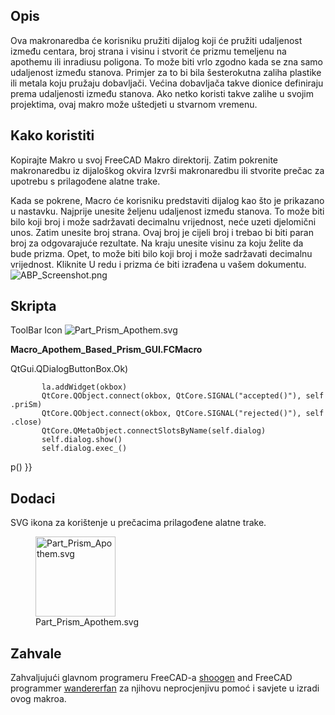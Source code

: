 <languages/>
{{Macro
|Name=Apothem Based Prism
|Translate=Prizma utemeljena na apotemu
|Icon=Part Prism Apothem.svg
|Description=GUI dijalog koji stvara Apothem, (inradius) bazirani prizma od korisničkog unosa.
|Author=Quick61
|Version=1.0
|Date=2014-12-31
|Download=[https://www.freecadweb.org/wiki/images/4/4e/Part_Prism_Apothem.svg ToolBar Icon]
|FCVersion=All
}}

==Opis==

Ova makronaredba će korisniku pružiti dijalog koji će pružiti udaljenost između centara, broj strana i visinu i stvorit će prizmu temeljenu na apothemu ili inradiusu poligona. To može biti vrlo zgodno kada se zna samo udaljenost između stanova. Primjer za to bi bila šesterokutna zaliha plastike ili metala koju pružaju dobavljači. Većina dobavljača takve dionice definiraju prema udaljenosti između stanova. Ako netko koristi takve zalihe u svojim projektima, ovaj makro može uštedjeti u stvarnom vremenu. 

==Kako koristiti==

Kopirajte Makro u svoj FreeCAD Makro direktorij. Zatim pokrenite makronaredbu iz dijaloškog okvira Izvrši makronaredbu ili stvorite prečac za upotrebu s prilagođene alatne trake.  

Kada se pokrene, Macro će korisniku predstaviti dijalog kao što je prikazano u nastavku. Najprije unesite željenu udaljenost između stanova. To može biti bilo koji broj i može sadržavati decimalnu vrijednost, neće uzeti djelomični unos. Zatim unesite broj strana. Ovaj broj je cijeli broj i trebao bi biti paran broj za odgovarajuće rezultate. Na kraju unesite visinu za koju želite da bude prizma. Opet, to može biti bilo koji broj i može sadržavati decimalnu vrijednost. Kliknite U redu i prizma će biti izrađena u vašem dokumentu. 
[[Image:ABP Screenshot.png|center]]
==Skripta==

ToolBar Icon [[Image:Part_Prism_Apothem.svg]]

'''Macro_Apothem_Based_Prism_GUI.FCMacro'''

{{MacroCode|code=
# # # # # # # # # # #
#
# Apothem Based Prism
#
# This script will take the input of the distance between flats, (apothem, aka inradius), 
# and the number of sidesfor a regular polygon along with a height and produce a 
# correctly sized prism derived from the circumradius.
#
# # # # # # # # # # #
 
import FreeCAD, FreeCADGui, Part, PartGui, math
from FreeCAD import Base
from PySide import QtGui, QtCore
from math import cos, radians
App = FreeCAD
Gui = FreeCADGui
 
class p():
 
 
    def priSm(self):
 
        try:
            dbf = float(self.d1.text())
            nos = int(self.d2.text())
            hth = float(self.d3.text())
            aR = dbf / 2
            op1 = 180/float(nos)
            coS = cos(math.radians(op1))
            cR = aR / coS
            prism=App.ActiveDocument.addObject("Part::Prism","Prism")
            prism.Polygon=nos
            prism.Circumradius=cR
            prism.Height=hth
            prism.Placement=Base.Placement(Base.Vector(0.00,0.00,0.00),Base.Rotation(0.00,0.00,0.00,1.00))
            prism.Label='Prism'
            App.ActiveDocument.recompute()
            Gui.SendMsgToActiveView("ViewFit")
        except:
            FreeCAD.Console.PrintError("Unable to complete task")
 
            self.close()
 
    def close(self):
        self.dialog.hide()
 
 
#
# Make dialog box and get input for distance between flats, number of sides, and height
#
 
    def __init__(self):
        self.dialog = None
 
        self.dialog = QtGui.QDialog()
        self.dialog.resize(280,110)
 
        self.dialog.setWindowTitle("Apothem Based Prism")
        la = QtGui.QVBoxLayout(self.dialog)
 
        iN1 = QtGui.QLabel("Distance Between Flats")
        la.addWidget(iN1)
        self.d1 = QtGui.QLineEdit()
        la.addWidget(self.d1)
 
        iN2 = QtGui.QLabel("Number Of Sides (Best results - use even numbers)")
        la.addWidget(iN2)
        self.d2 = QtGui.QLineEdit()
        la.addWidget(self.d2)
 
        iN3 = QtGui.QLabel("Prism Height")
        la.addWidget(iN3)
        self.d3 = QtGui.QLineEdit()
        la.addWidget(self.d3)
 
        okbox = QtGui.QDialogButtonBox(self.dialog)
        okbox.setOrientation(QtCore.Qt.Horizontal)
        okbox.setStandardButtons(QtGui.QDialogButtonBox.Cancel{{!}}QtGui.QDialogButtonBox.Ok)
        la.addWidget(okbox)
        QtCore.QObject.connect(okbox, QtCore.SIGNAL("accepted()"), self.priSm)
        QtCore.QObject.connect(okbox, QtCore.SIGNAL("rejected()"), self.close)
        QtCore.QMetaObject.connectSlotsByName(self.dialog)
        self.dialog.show()
        self.dialog.exec_()
 
p()
}}

==Dodaci==
SVG ikona za korištenje u prečacima prilagođene alatne trake.
 
[[Image:Part Prism Apothem.svg|128px]]
 
==Zahvale==
Zahvaljujući glavnom programeru FreeCAD-a [http://forum.freecadweb.org/memberlist.php?mode=viewprofile&u=765 shoogen] and FreeCAD programmer [http://forum.freecadweb.org/memberlist.php?mode=viewprofile&u=1375 wandererfan] za njihovu neprocjenjivu pomoć i savjete u izradi ovog makroa.
{{clear}}